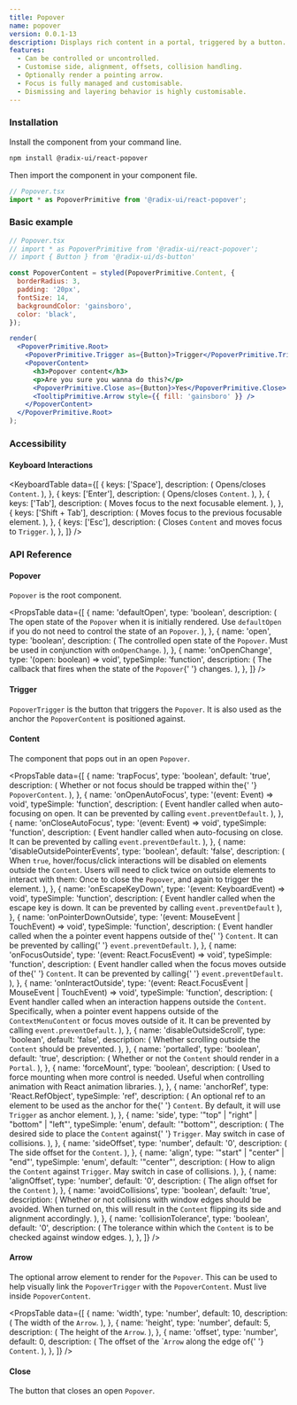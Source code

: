 ```yaml
---
title: Popover
name: popover
version: 0.0.1-13
description: Displays rich content in a portal, triggered by a button.
features:
  - Can be controlled or uncontrolled.
  - Customise side, alignment, offsets, collision handling.
  - Optionally render a pointing arrow.
  - Focus is fully managed and customisable.
  - Dismissing and layering behavior is highly customisable.
---
```


### Installation

Install the component from your command line.

```bash
npm install @radix-ui/react-popover
```

Then import the component in your component file.

```jsx
// Popover.tsx
import * as PopoverPrimitive from '@radix-ui/react-popover';
```

### Basic example

```jsx live manual
// Popover.tsx
// import * as PopoverPrimitive from '@radix-ui/react-popover';
// import { Button } from '@radix-ui/ds-button'

const PopoverContent = styled(PopoverPrimitive.Content, {
  borderRadius: 3,
  padding: '20px',
  fontSize: 14,
  backgroundColor: 'gainsboro',
  color: 'black',
});

render(
  <PopoverPrimitive.Root>
    <PopoverPrimitive.Trigger as={Button}>Trigger</PopoverPrimitive.Trigger>
    <PopoverContent>
      <h3>Popover content</h3>
      <p>Are you sure you wanna do this?</p>
      <PopoverPrimitive.Close as={Button}>Yes</PopoverPrimitive.Close>
      <TooltipPrimitive.Arrow style={{ fill: 'gainsboro' }} />
    </PopoverContent>
  </PopoverPrimitive.Root>
);
```

### Accessibility

#### Keyboard Interactions

<KeyboardTable
  data={[
    {
      keys: ['Space'],
      description: (
        <span>
          Opens/closes <Code>Content</Code>.
        </span>
      ),
    },
    {
      keys: ['Enter'],
      description: (
        <span>
          Opens/closes <Code>Content</Code>.
        </span>
      ),
    },
    {
      keys: ['Tab'],
      description: (
        <span>
          Moves focus to the next focusable element.
        </span>
      ),
    },
    {
      keys: ['Shift + Tab'],
      description: (
        <span>
          Moves focus to the previous focusable element.
        </span>
      ),
    },
    {
      keys: ['Esc'],
      description: (
        <span>
          Closes <Code>Content</Code> and moves focus to <Code>Trigger</Code>.
        </span>
      ),
    },
  ]}
/>

### API Reference

#### Popover

`Popover` is the root component.

<PropsTable
  data={[
    {
      name: 'defaultOpen',
      type: 'boolean',
      description: (
        <span>
          The open state of the <Code>Popover</Code> when it is initially
          rendered. Use <Code>defaultOpen</Code> if you do not need to control
          the state of an <Code>Popover</Code>.
        </span>
      ),
    },
    {
      name: 'open',
      type: 'boolean',
      description: (
        <span>
          The controlled open state of the <Code>Popover</Code>. Must be used in
          conjunction with <Code>onOpenChange</Code>.
        </span>
      ),
    },
    {
      name: 'onOpenChange',
      type: '(open: boolean) => void',
      typeSimple: 'function',
      description: (
        <span>
          The callback that fires when the state of the <Code>Popover</Code>{' '}
          changes.
        </span>
      ),
    },
  ]}
/>

#### Trigger

`PopoverTrigger` is the button that triggers the `Popover`. It is also used as the anchor the `PopoverContent` is positioned against.

#### Content

The component that pops out in an open `Popover`.

<PropsTable
  data={[
    {
      name: 'trapFocus',
      type: 'boolean',
      default: 'true',
      description: (
        <span>
          Whether or not focus should be trapped within the{' '}
          <Code>PopoverContent</Code>.
        </span>
      ),
    },
    {
      name: 'onOpenAutoFocus',
      type: '(event: Event) => void',
      typeSimple: 'function',
      description: (
        <span>
          Event handler called when auto-focusing on open. It can be prevented
          by calling <Code>event.preventDefault</Code>.
        </span>
      ),
    },
    {
      name: 'onCloseAutoFocus',
      type: '(event: Event) => void',
      typeSimple: 'function',
      description: (
        <span>
          Event handler called when auto-focusing on close. It can be prevented
          by calling <Code>event.preventDefault</Code>.
        </span>
      ),
    },
    {
      name: 'disableOutsidePointerEvents',
      type: 'boolean',
      default: 'false',
      description: (
        <span>
          When <Code>true</Code>, hover/focus/click interactions will be
          disabled on elements outside the <Code>Content</Code>. Users will need
          to click twice on outside elements to interact with them: Once to
          close the <Code>Popover</Code>, and again to trigger the element.
        </span>
      ),
    },
    {
      name: 'onEscapeKeyDown',
      type: '(event: KeyboardEvent) => void',
      typeSimple: 'function',
      description: (
        <span>
          Event handler called when the escape key is down. It can be prevented
          by calling <Code>event.preventDefault</Code>
        </span>
      ),
    },
    {
      name: 'onPointerDownOutside',
      type: '(event: MouseEvent | TouchEvent) => void',
      typeSimple: 'function',
      description: (
        <span>
          Event handler called when the a pointer event happens outside of the{' '}
          <Code>Content</Code>. It can be prevented by calling{' '}
          <Code>event.preventDefault</Code>.
        </span>
      ),
    },
    {
      name: 'onFocusOutside',
      type: '(event: React.FocusEvent) => void',
      typeSimple: 'function',
      description: (
        <span>
          Event handler called when the focus moves outside of the{' '}
          <Code>Content</Code>. It can be prevented by calling{' '}
          <Code>event.preventDefault</Code>.
        </span>
      ),
    },
    {
      name: 'onInteractOutside',
      type: '(event: React.FocusEvent | MouseEvent | TouchEvent) => void',
      typeSimple: 'function',
      description: (
        <span>
          Event handler called when an interaction happens outside the
          <Code>Content</Code>. Specifically, when a pointer event happens outside
          of the `ContextMenuContent` or focus moves outside of it. It can be prevented
          by calling <Code>event.preventDefault</Code>.
        </span>
      ),
    },
    {
      name: 'disableOutsideScroll',
      type: 'boolean',
      default: 'false',
      description: (
        <span>
          Whether scrolling outside the <Code>Content</Code> should be
          prevented.
        </span>
      ),
    },
    {
      name: 'portalled',
      type: 'boolean',
      default: 'true',
      description: (
        <span>
          Whether or not the <Code>Content</Code> should render in a
          <Code>Portal</Code>.
        </span>
      ),
    },
    {
      name: 'forceMount',
      type: 'boolean',
      description: (
        <span>
          Used to force mounting when more control is needed. Useful when
          controlling animation with React animation libraries.
        </span>
      ),
    },
    {
      name: 'anchorRef',
      type: 'React.RefObject<MeasurableElement>',
      typeSimple: 'ref',
      description: (
        <span>
          An optional ref to an element to be used as the anchor for the{' '}
          <Code>Content</Code>. By default, it will use <Code>Trigger</Code> as
          anchor element.
        </span>
      ),
    },
    {
      name: 'side',
      type: '"top" | "right" | "bottom" | "left"',
      typeSimple: 'enum',
      default: '"bottom"',
      description: (
        <span>
          The desired side to place the <Code>Content</Code> against{' '}
          <Code>Trigger</Code>. May switch in case of collisions.
        </span>
      ),
    },
    {
      name: 'sideOffset',
      type: 'number',
      default: '0',
      description: (
        <span>
          The side offset for the <Code>Content</Code>.
        </span>
      ),
    },
    {
      name: 'align',
      type: '"start" | "center" | "end"',
      typeSimple: 'enum',
      default: '"center"',
      description: (
        <span>
          How to align the <Code>Content</Code> against <Code>Trigger</Code>.
          May switch in case of collisions.
        </span>
      ),
    },
    {
      name: 'alignOffset',
      type: 'number',
      default: '0',
      description: (
        <span>
          The align offset for the <Code>Content</Code>
        </span>
      ),
    },
    {
      name: 'avoidCollisions',
      type: 'boolean',
      default: 'true',
      description: (
        <span>
          Whether or not collisions with window edges should be avoided. When
          turned on, this will result in the <Code>Content</Code> flipping its
          side and alignment accordingly.
        </span>
      ),
    },
    {
      name: 'collisionTolerance',
      type: 'boolean',
      default: '0',
      description: (
        <span>
          The tolerance within which the <Code>Content</Code> is to be checked
          against window edges.
        </span>
      ),
    },
  ]}
/>

#### Arrow

The optional arrow element to render for the `Popover`. This can be used to help visually link the `PopoverTrigger` with the `PopoverContent`. Must live inside `PopoverContent`.

<PropsTable
  data={[
    {
      name: 'width',
      type: 'number',
      default: 10,
      description: (
        <span>
          The width of the <Code>Arrow</Code>.
        </span>
      ),
    },
    {
      name: 'height',
      type: 'number',
      default: 5,
      description: (
        <span>
          The height of the <Code>Arrow</Code>.
        </span>
      ),
    },
    {
      name: 'offset',
      type: 'number',
      default: 0,
      description: (
        <span>
          The offset of the `<Code>Arrow</Code> along the edge of{' '}
          <Code>Content</Code>.
        </span>
      ),
    },
  ]}
/>

#### Close

The button that closes an open `Popover`.
